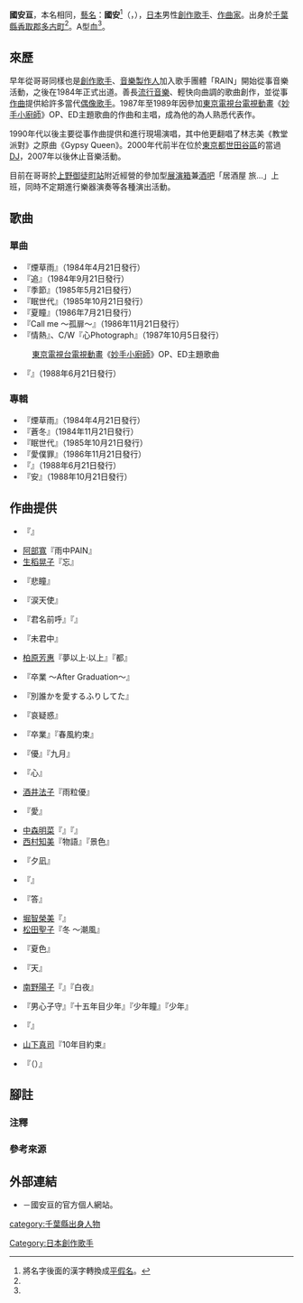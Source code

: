 {{multiple issues|
{{Notability Unreferenced|time=2016-09-22T04:42:11+00:00}}
{{Primarysources|time=2016-09-22T04:42:11+00:00}}
}}
{{Infobox musical artist
| honorific_prefix    = 
| name                = 國安亘
| honorific_suffix    = 
| image               = 
| image_size          = 
| landscape           = 
| alt                 = 
| caption             = 
| background          = 男歌手
| birth_name          = 國安 亘（{{lang|ja|国安 亘}}）
| native_name         = 国安 わたる
| native_name_lang    = ja
| alias               = 
| nationality         = {{JPN}}
| birth_date          = {{Birth date and age|1960|10|5|no}}
| birth_place         = {{JPN}}[[千葉縣|千葉縣]][[香取郡|香取郡]][[多古町|多古町]]
| origin              = 
| death_date          = 
| death_place         = 
| spouse              = 
| children            = 
| genre               = [[日本流行音樂|J-POP]]、[[動畫歌曲|動畫歌曲]]
| occupation          = [[創作歌手|創作歌手]]、[[作曲家|作曲家]]、[[歌手|歌手]]
| instrument          = 
| years_active        = 1984年－
| label               = [[國王唱片|King Records]]
| associated_acts     = {{lang|ja|ラニ·クリエイツ}}（個人事務所）
| website             = 
| notable_instruments = 
| module              = 
| module2             = 
| module3             = 
}}
{{japanese|japanese=国安 わたる|kana=くにやす わたる|romaji=Kuniyasu Wataru}}
'''國安亘'''，本名相同，[[藝名|藝名]]：'''國安{{lang|ja|わたる}}'''<ref group="注">將名字後面的漢字轉換成[[平假名|平假名]]。</ref>（{{lang-ja|国安 わたる}}，{{bd|1960年|10月5日<ref name="profile">{{Cite web|date=|url=http://www.lanicreates.com/wataru/profile.html|script-title=ja:【Profile】■Wataru Kuniyasu■国安わたるオフィシャルサイト|work=|publisher=國安亘的公式個人網站|accessdate=2016-09-22|language=ja|archive-date=2020-02-17|archive-url=https://web.archive.org/web/20200217103710/http://www.lanicreates.com/wataru/profile.html|dead-url=no}}</ref>||}}），[[日本|日本]]男性[[創作歌手|創作歌手]]、[[作曲家|作曲家]]。出身於[[千葉縣|千葉縣]][[香取郡|香取郡]][[多古町|多古町]]<ref name="profile" />。A型[[血型|血]]<ref name="profile" />。

== 來歷 ==
早年從哥哥同樣也是[[創作歌手|創作歌手]]、[[音樂製作人|音樂製作人]]{{link-ja|國安修二|国安修二}}加入歌手團體「RAIN」開始從事音樂活動，之後在1984年正式出道。善長[[流行音樂|流行音樂]]、輕快向曲調的歌曲創作，並從事[[作曲家|作曲]]提供給許多當代[[日本偶像|偶像歌手]]。1987年至1989年因參加[[東京電視台|東京電視台]][[電視動畫|電視動畫]]《[[妙手小廚師|妙手小廚師]]》OP、ED主題歌曲的作曲和主唱，成為他的為人熟悉代表作。

1990年代以後主要從事作曲提供和進行現場演唱，其中他更翻唱了林志美《教堂派對》之原曲《Gypsy Queen》。2000年代前半在位於[[東京都|東京都]][[世田谷區|世田谷區]]的{{link-ja|Community電台|コミュニティ放送}}當過[[唱片騎師|DJ]]，2007年以後休止音樂活動。

目前在哥哥於[[上野御徒町站|上野御徒町站]]附近經營的參加型[[展演空間|展演箱]]兼[[酒吧|酒吧]]「{{lang|ja|フォーク}}居酒屋 旅{{lang|ja|のつづき}}…」上班，同時不定期進行樂器演奏等各種演出活動。

== 歌曲 ==
=== 單曲 ===
* 『{{lang|ja|くわえ}}煙草{{lang|ja|に}}雨』（1984年4月21日發行）
* 『追{{lang|ja|いかけて}}』（1984年9月21日發行）
* 『{{lang|ja|かけてゆく}}季節』（1985年5月21日發行）
* 『眠{{lang|ja|れない}}世代』（1985年10月21日發行）
* 『夏{{lang|ja|の}}瞳』（1986年7月21日發行）
* 『Call me ～孤{{lang|ja|独の}}扉～』（1986年11月21日發行）
* 『{{lang|ja|ルネッサンス}}情熱』、C/W『心{{lang|ja|の}}Photograph』（1987年10月5日發行）
: [[東京電視台|東京電視台]][[電視動畫|電視動畫]]《[[妙手小廚師|妙手小廚師]]》OP、ED主題歌曲
* 『{{lang|ja|ホワイトナイト}}』（1988年6月21日發行）

=== 專輯 ===
* 『{{lang|ja|くわえ}}煙草{{lang|ja|に}}雨』（1984年4月21日發行）
* 『蒼{{lang|ja|い}}冬{{lang|ja|に}}』（1984年11月21日發行）
* 『眠{{lang|ja|れない}}世代』（1985年10月21日發行）
* 『愛{{lang|ja|せない}}僕{{lang|ja|の}}罪』（1986年11月21日發行）
* 『{{lang|ja|ピアシング·アイズ}}』（1988年6月21日發行）
* 『{{lang|ja|国}}安{{lang|ja|わたるベストヒッツ}}』（1988年10月21日發行）

== 作曲提供 ==
* {{link-ja|秋本理央|秋本理央}}『{{lang|ja|ときめきセブンティーン}}』
* [[阿部寬|阿部寬]]『雨{{lang|ja|の}}中{{lang|ja|の}}PAIN』
* [[生稻晃子|生稻晃子]]『忘{{lang|ja|れたいのに}}』
* {{link-ja|池田聰|池田聡}}『悲{{lang|ja|しい}}瞳』
* {{link-ja|岩井小百合|岩井小百合}}『涙{{lang|ja|に}}天使』
* {{link-ja|內海和子|内海和子}}『{{lang|ja|もう}}君{{lang|ja|の}}名前{{lang|ja|も}}呼{{lang|ja|べない}}』『{{lang|ja|とっておきのビーフシチュー}}』
* {{link-ja|太田貴子|太田貴子}}『未{{lang|ja|来は}}君{{lang|ja|の}}中{{lang|ja|に}}』
* [[柏原芳惠|柏原芳惠]]『夢以上·{{lang|ja|恋}}以上』『都{{lang|ja|会のマーメイド}}』
* {{link-ja|河上幸惠|河上幸恵}}『卒業{{lang|ja|してから}} ～After Graduation～』
* {{link-ja|木內美步|木内美穂}}『別{{lang|ja|の}}誰かを愛するふりしてた』
* {{link-ja|國實百合|国実百合}}『哀{{lang|ja|しい}}疑惑』
* {{link-ja|倉澤淳美|倉沢淳美}}『卒業{{lang|ja|まで}}』『春風{{lang|ja|の}}約束』
* {{link-ja|桑田靖子|桑田靖子}}『優{{lang|ja|しくされたい}}』『九月{{lang|ja|が来ても}}』
* {{link-ja|小出廣美|小出広美}}『心{{lang|ja|はプリズム}}』
* [[酒井法子|酒井法子]]『雨粒{{lang|ja|は}}優{{lang|ja|しくて}}』
* {{link-ja|中村由真|中村由真}}『{{lang|ja|ヘッドフォンより}}愛{{lang|ja|をこめて}}』
* [[中森明菜|中森明菜]]『{{link-ja|吉普賽女皇 (中森明菜單曲)|ジプシー・クイーン (中森明菜の曲)|吉普賽女皇}}』『{{lang|ja|シャット·アウト}}』
* [[西村知美|西村知美]]『{{lang|ja|たそがれ}}物語』『{{lang|ja|ルノアールの}}景色』
* {{link-ja|Nyangilas|ニャンギラス}}『{{lang|ja|恋の}}夕凪』
* {{link-ja|原真祐美|原真祐美}}『{{lang|ja|コントラスト}}』
* {{link-ja|ひろえ 純|ひろえ純}}『答{{lang|ja|えて欲しい}}』
* [[堀智榮美|堀智榮美]]『{{lang|ja|恋}}』
* [[松田聖子|松田聖子]]『冬{{lang|ja|のマリーナ}} ～潮風{{lang|ja|に乗せて}}』
* {{link-ja|松本明子|松本明子|松本明子}}『夏色{{lang|ja|のギャルソン}}』
* {{link-ja|水谷麻里|水谷麻里}}『{{lang|ja|メビウス}}天{{lang|ja|国}}』
* [[南野陽子|南野陽子]]『{{lang|ja|{{link-ja|はいからさんが通る (南野陽子單曲)|はいからさんが通る (南野陽子の曲)|はいからさんが通る}}}}』『白夜{{lang|ja|のひまわり}}』
* {{link-ja|三好鐵生|三好鉄生}}『男心{{lang|ja|の}}子守{{lang|ja|唄}}』『十五年目{{lang|ja|の}}少年』『少年{{lang|ja|の}}瞳』『少年{{lang|ja|のままで}}』
* {{link-ja|八木小織|八木さおり}}『{{lang|ja|ガールフレンド}}』
* [[山下真司|山下真司]]『10年目{{lang|ja|の}}約束』
* {{link-ja|山本由香利|山本ゆかり}}『{{lang|ja|悪戯}}（{{lang|ja|いたずら}}）{{lang|ja|エトランゼ}}』

== 腳註 ==
=== 注釋 ===
{{reflist|group="注"}}

=== 參考來源 ===
{{reflist}}

== 外部連結 ==
* {{lang|ja|[http://www.lanicreates.com/wataru/ ■Wataru Kuniyasu■国安わたるオフィシャルサイト]}} {{ja icon}}－國安亘的官方個人網站。

{{DEFAULTSORT:Kuniyasu Wataru}}
[[Category:日本創作歌手|Category:日本創作歌手]]
[[category:千葉縣出身人物|category:千葉縣出身人物]]